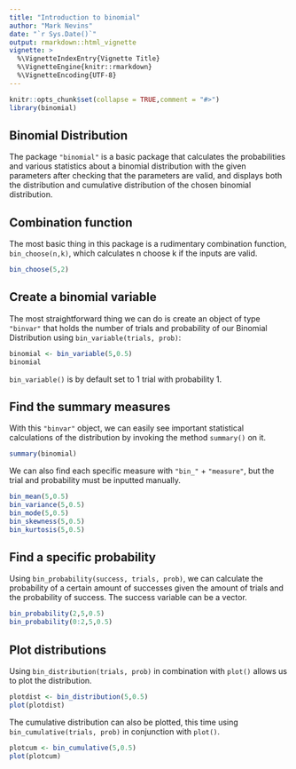 ```yaml
---
title: "Introduction to binomial"
author: "Mark Nevins"
date: "`r Sys.Date()`"
output: rmarkdown::html_vignette
vignette: >
  %\VignetteIndexEntry{Vignette Title}
  %\VignetteEngine{knitr::rmarkdown}
  %\VignetteEncoding{UTF-8}
---
```


```r
knitr::opts_chunk$set(collapse = TRUE,comment = "#>")
library(binomial)
```

## Binomial Distribution
The package `"binomial"` is a basic package that calculates the probabilities and various statistics about a binomial distribution with
the given parameters after checking that the parameters are valid, and displays both the distribution and cumulative distribution of
the chosen binomial distribution.

## Combination function

The most basic thing in this package is a rudimentary combination function, `bin_choose(n,k)`, which calculates n choose k if the inputs are valid.

```r
bin_choose(5,2)
```

## Create a binomial variable

The most straightforward thing we can do is create an object of type `"binvar"` that holds the number of trials and probability of our
Binomial Distribution using `bin_variable(trials, prob)`:

```r
binomial <- bin_variable(5,0.5)
binomial
```

`bin_variable()` is by default set to 1 trial with probability 1.

## Find the summary measures

With this `"binvar"` object, we can easily see important statistical calculations of the distribution by invoking the method `summary()` on it.

```r
summary(binomial)
```

We can also find each specific measure with `"bin_"` + `"measure"`, but the trial and probability must be inputted manually.

```r
bin_mean(5,0.5)
bin_variance(5,0.5)
bin_mode(5,0.5)
bin_skewness(5,0.5)
bin_kurtosis(5,0.5)
```


## Find a specific probability

Using `bin_probability(success, trials, prob)`, we can calculate the probability of a certain amount of successes given the amount of trials and the probability of success. The success variable can be a vector.

```r
bin_probability(2,5,0.5)
bin_probability(0:2,5,0.5)
```

## Plot distributions

Using `bin_distribution(trials, prob)` in combination with `plot()` allows us to plot the distribution.

```r
plotdist <- bin_distribution(5,0.5)
plot(plotdist)
```

The cumulative distribution can also be plotted, this time using `bin_cumulative(trials, prob)` in conjunction with `plot()`.

```r
plotcum <- bin_cumulative(5,0.5)
plot(plotcum)
```
